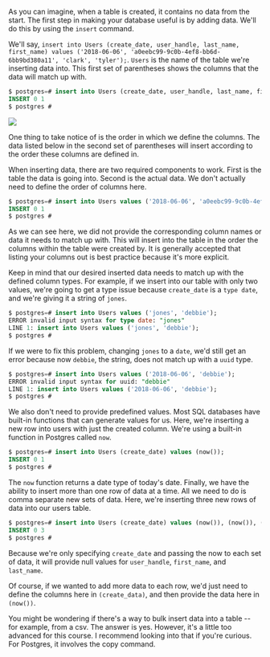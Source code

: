 <link href="style.css" rel="stylesheet"></link>

As you can imagine, when a table is created, it contains no data from the start. The first step in making your database useful is by adding data. We'll do this by using the `insert` command.

We'll say, `insert into Users (create_date, user_handle, last_name, first_name) values ('2018-06-06', 'a0eebc99-9c0b-4ef8-bb6d-6bb9bd380a11', 'clark', 'tyler');`. `Users` is the name of the table we're inserting data into. This first set of parentheses shows the columns that the data will match up with.

```sql
$ postgres=# insert into Users (create_date, user_handle, last_name, first_name) values ('2018-06-06', 'a0eebc99-9c0b-4ef8-bb6d-6bb9bd380a11', 'clark', 'tyler');
INSERT 0 1
$ postgres #
```

![](InsertData.svg)

One thing to take notice of is the order in which we define the columns. The data listed below in the second set of parentheses will insert according to the order these columns are defined in.

When inserting data, there are two required components to work. First is the table the data is going into. Second is the actual data. We don't actually need to define the order of columns here.

```sql
$ postgres=# insert into Users values ('2018-06-06', 'a0eebc99-9c0b-4ef8-bb6d-6bb9bd380a11', 'jones', 'debbie');
INSERT 0 1
$ postgres #
```

As we can see here, we did not provide the corresponding column names or data it needs to match up with. This will insert into the table in the order the columns within the table were created by. It is generally accepted that listing your columns out is best practice because it's more explicit.

Keep in mind that our desired inserted data needs to match up with the defined column types. For example, if we insert into our table with only two values, we're going to get a type issue because `create_date` is a `type date`, and we're giving it a string of `jones`.

```sql
$ postgres=# insert into Users values ('jones', 'debbie');
ERROR invalid input syntax for type date: "jones"
LINE 1: insert into Users values ('jones', 'debbie');
$ postgres #
```

If we were to fix this problem, changing `jones` to a `date`, we'd still get an error because now `debbie`, the string, does not match up with a `uuid` type.

```sql
$ postgres=# insert into Users values ('2018-06-06', 'debbie');
ERROR invalid input syntax for uuid: "debbie"
LINE 1: insert into Users values ('2018-06-06', 'debbie');
$ postgres #
```

We also don't need to provide predefined values. Most SQL databases have built-in functions that can generate values for us. Here, we're inserting a new row into users with just the created column. We're using a built-in function in Postgres called `now`. 

```sql
$ postgres=# insert into Users (create_date) values (now());
INSERT 0 1
$ postgres #
```

The `now` function returns a date type of today's date. Finally, we have the ability to insert more than one row of data at a time. All we need to do is comma separate new sets of data. Here, we're inserting three new rows of data into our users table. 

```sql
$ postgres=# insert into Users (create_date) values (now()), (now()), (now());
INSERT 0 3
$ postgres #
```

Because we're only specifying `create_date` and passing the now to each set of data, it will provide null values for `user_handle`, `first_name`, and `last_name`.

Of course, if we wanted to add more data to each row, we'd just need to define the columns here in `(create_data)`, and then provide the data here in `(now())`.

You might be wondering if there's a way to bulk insert data into a table -- for example, from a csv. The answer is yes. However, it's a little too advanced for this course. I recommend looking into that if you're curious. For Postgres, it involves the copy command.
